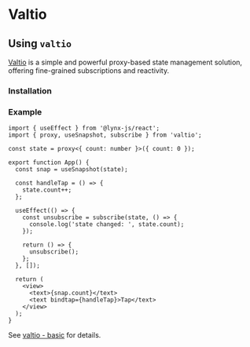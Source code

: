 
# Valtio

## Using `valtio`

[Valtio](https://valtio.dev/) is a simple and powerful proxy-based state management solution, offering fine-grained subscriptions and reactivity.

### Installation

<PackageManagerTabs command="install valtio" />

### Example

```tsx
import { useEffect } from '@lynx-js/react';
import { proxy, useSnapshot, subscribe } from 'valtio';

const state = proxy<{ count: number }>({ count: 0 });

export function App() {
  const snap = useSnapshot(state);

  const handleTap = () => {
    state.count++;
  };

  useEffect(() => {
    const unsubscribe = subscribe(state, () => {
      console.log('state changed: ', state.count);
    });

    return () => {
      unsubscribe();
    };
  }, []);

  return (
    <view>
      <text>{snap.count}</text>
      <text bindtap={handleTap}>Tap</text>
    </view>
  );
}
```

See [valtio - basic](https://valtio.dev/docs/api/basic/proxy) for details.
